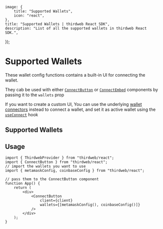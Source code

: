 
	image: {
		title: "Supported Wallets",
		icon: "react",
	},
	title: "Supported Wallets | thirdweb React SDK",
	description: "List of all the supported wallets in thirdweb React SDK.",
});

# Supported Wallets

These wallet config functions contains a built-in UI for connecting the wallet.

They cab be used with either
[`ConnectButton`](/typescript/v5/react/components/ConnectButton)
or [`ConnectEmbed`](/typescript/v5/react/components/ConnectEmbed)
components by passing it to the `wallets` prop

If you want to create a custom UI, You can use the underlying [wallet connectors](/typescript/v5/wallets) instead to connect a wallet, and set it as active wallet using the [`useConnect`](/references/typescript/v5/useConnect) hook

## Supported Wallets

<WalletCardGrid>
	<WalletCard
		label="Embedded Wallet"
		href="/references/typescript/v5/embeddedWalletConfig"
		icon={EmbeddedWalletIcon}
	/>
	<WalletCard
		label="Smart Wallet"
		href="/references/typescript/v5/smartWalletConfig"
		icon={SmartWalletIcon}
	/>
	<WalletCard
		label="MetaMask"
		href="/references/typescript/v5/metamaskConfig"
		icon={MetaMaskIcon}
	/>
	<WalletCard
		label="Coinbase"
		href="/references/typescript/v5/coinbaseConfig"
		icon={CoinbaseIcon}
	/>
	<WalletCard
		label="WalletConnect"
		href="/references/typescript/v5/walletConnectConfig"
		icon={WalletConnectIcon}
	/>
	<WalletCard
		label="Rainbow"
		href="/references/typescript/v5/rainbowConfig"
		icon={RainbowIcon}
	/>
	<WalletCard
		label="Zerion"
		href="/references/typescript/v5/zerionConfig"
		icon={ZerionIcon}
	/>
</WalletCardGrid>

<div className="h-10" />

## Usage

```tsx
import { ThirdwebProvider } from "thirdweb/react";
import { ConnectButton } from "thirdweb/react";
// import the wallets you want to use
import { metamaskConfig, coinbaseConfig } from "thirdweb/react";

// pass them to the ConnectButton component
function App() {
	return (
		<div>
			<ConnectButton
				client={client}
				wallets={[metamaskConfig(), coinbaseConfig()]}
			/>
		</div>
	);
}
```
